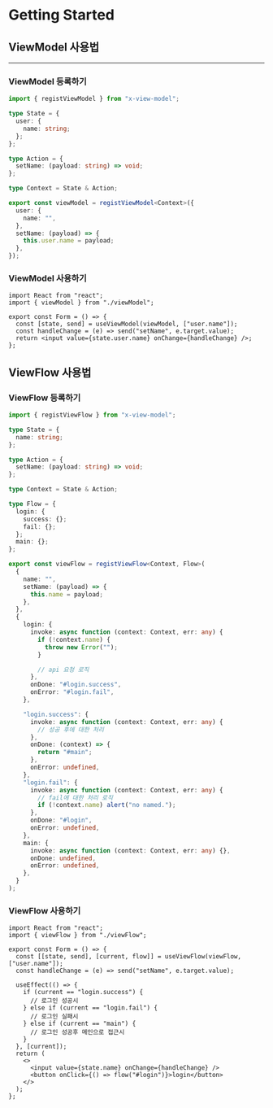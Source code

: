 # Getting Started

>

## ViewModel 사용법

---

### ViewModel 등록하기

```ts title="/src/viewModel.ts"
import { registViewModel } from "x-view-model";

type State = {
  user: {
    name: string;
  };
};

type Action = {
  setName: (payload: string) => void;
};

type Context = State & Action;

export const viewModel = registViewModel<Context>({
  user: {
    name: "",
  },
  setName: (payload) => {
    this.user.name = payload;
  },
});
```

### ViewModel 사용하기

```tsx title="/src/view.tsx"
import React from "react";
import { viewModel } from "./viewModel";

export const Form = () => {
  const [state, send] = useViewModel(viewModel, ["user.name"]);
  const handleChange = (e) => send("setName", e.target.value);
  return <input value={state.user.name} onChange={handleChange} />;
};
```

## ViewFlow 사용법

### ViewFlow 등록하기

```ts title="/src/viewFlow.ts"
import { registViewFlow } from "x-view-model";

type State = {
  name: string;
};

type Action = {
  setName: (payload: string) => void;
};

type Context = State & Action;

type Flow = {
  login: {
    success: {};
    fail: {};
  };
  main: {};
};

export const viewFlow = registViewFlow<Context, Flow>(
  {
    name: "",
    setName: (payload) => {
      this.name = payload;
    },
  },
  {
    login: {
      invoke: async function (context: Context, err: any) {
        if (!context.name) {
          throw new Error("");
        }

        // api 요청 로직
      },
      onDone: "#login.success",
      onError: "#login.fail",
    },

    "login.success": {
      invoke: async function (context: Context, err: any) {
        // 성공 후에 대한 처리
      },
      onDone: (context) => {
        return "#main";
      },
      onError: undefined,
    },
    "login.fail": {
      invoke: async function (context: Context, err: any) {
        // fail에 대한 처리 로직
        if (!context.name) alert("no named.");
      },
      onDone: "#login",
      onError: undefined,
    },
    main: {
      invoke: async function (context: Context, err: any) {},
      onDone: undefined,
      onError: undefined,
    },
  }
);
```

### ViewFlow 사용하기

```tsx title="/src/view.tsx"
import React from "react";
import { viewFlow } from "./viewFlow";

export const Form = () => {
  const [[state, send], [current, flow]] = useViewFlow(viewFlow, ["user.name"]);
  const handleChange = (e) => send("setName", e.target.value);

  useEffect(() => {
    if (current == "login.success") {
      // 로그인 성공시
    } else if (current == "login.fail") {
      // 로그인 실패시
    } else if (current == "main") {
      // 로그인 성공후 메인으로 접근시
    }
  }, [current]);
  return (
    <>
      <input value={state.name} onChange={handleChange} />
      <button onClick={() => flow("#login")}>login</button>
    </>
  );
};
```
